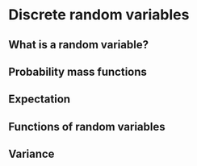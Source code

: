 # Discrete random variables  {#S05-discrete-rv}

## What is a random variable?  {#rv}

## Probability mass functions  {#pmf}

## Expectation  {#expectation}

## Functions of random variables  {#functions}

## Variance  {#variance}

